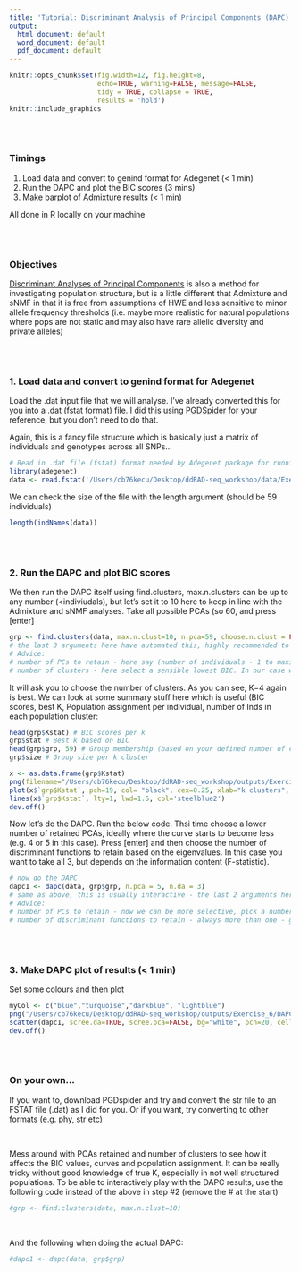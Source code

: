 ```yaml
---
title: 'Tutorial: Discriminant Analysis of Principal Components (DAPC)'
output:
  html_document: default
  word_document: default
  pdf_document: default
---
```



```r
knitr::opts_chunk$set(fig.width=12, fig.height=8, 
                      echo=TRUE, warning=FALSE, message=FALSE,
                      tidy = TRUE, collapse = TRUE,
                      results = 'hold')
knitr::include_graphics
```

\
\

### Timings

  1. Load data and convert to genind format for Adegenet (< 1 min)
  2. Run the DAPC and plot the BIC scores (3 mins)
  3. Make barplot of Admixture results (< 1 min)

All done in R locally on your machine
  
\
\

### Objectives

[Discriminant Analyses of Principal Components](https://adegenet.r-forge.r-project.org/files/tutorial-dapc.pdf) is also a method for investigating population structure, but is a little different that Admixture and sNMF in that it is free from assumptions of HWE and less sensitive to minor allele frequency thresholds (i.e. maybe more realistic for natural populations where pops are not static and may also have rare allelic diversity and private alleles)

\
\

### 1. Load data and convert to genind format for Adegenet
Load the .dat input file that we will analyse. I've already converted this for you into a .dat (fstat format) file. I did this using [PGDSpider](http://www.cmpg.unibe.ch/software/PGDSpider/) for your reference, but you don't need to do that.

Again, this is a fancy file structure which is basically just a matrix of individuals and genotypes across all SNPs...

```r
# Read in .dat file (fstat) format needed by Adegenet package for running DAPC
library(adegenet)
data <- read.fstat('/Users/cb76kecu/Desktop/ddRAD-seq_workshop/data/Exercises_4-8/DAPC/Lflav.dat')
```

We can check the size of the file with the length argument (should be 59 individuals)
```r
length(indNames(data))
```

\
\

### 2. Run the DAPC and plot BIC scores
We then run the DAPC itself using find.clusters, max.n.clusters can be up to any number (<indiviudals), but let's set it to 10 here to keep in line with the Admixture and sNMF analyses. Take all possible PCAs (so 60, and press [enter]
```r
grp <- find.clusters(data, max.n.clust=10, n.pca=59, choose.n.clust = FALSE, criterion = "min") 
# the last 3 arguments here have automated this, highly recommended to remove these and do it interactively in R by looking at the resulting plots
# Advice:
# number of PCs to retain - here say (number of individuals - 1 to maximise the information initially)
# number of clusters - here select a sensible lowest BIC. In our case we automatically select 4 (min) because the elbow is very clear, in other datasets this my not be the case...
```
It will ask you to choose the number of clusters. As you can see, K=4 again is best. We can look at some summary stuff here which is useful (BIC scores, best K, Population assignment per individual, number of Inds in each population cluster:
```r
head(grp$Kstat) # BIC scores per k
grp$stat # Best k based on BIC
head(grp$grp, 59) # Group membership (based on your defined number of clusters)
grp$size # Group size per k cluster

x <- as.data.frame(grp$Kstat)
png(filename="/Users/cb76kecu/Desktop/ddRAD-seq_workshop/outputs/Exercise_6/DAPC_Results_BIC_scores.png", type="quartz", height=8, width=8, units="in", res=300)
plot(x$`grp$Kstat`, pch=19, col= "black", cex=0.25, xlab="k clusters", ylab="Bayesian Information Criterion", main = "BIC across k")
lines(x$`grp$Kstat`, lty=1, lwd=1.5, col='steelblue2')
dev.off()
```


Now let's do the DAPC. Run the below code. Thsi time choose a lower number of retained PCAs, ideally where the curve starts to become less (e.g. 4 or 5 in this case). Press [enter] and then choose the number of discriminant functions to retain based on the eigenvalues. In this case you want to take all 3, but depends on the information content (F-statistic).

```r
# now do the DAPC
dapc1 <- dapc(data, grp$grp, n.pca = 5, n.da = 3)
# same as above, this is usually interactive - the last 2 arguments here have automated this, highly recommended to remove these and do it interactively in R by looking at the resulting plots
# Advice:
# number of PCs to retain - now we can be more selective, pick a number where the initial curve of the plot starts to slow (in our case 4 or 5)
# number of discriminant functions to retain - always more than one - general rule is to take anything which is quite a lot higher than 0, so in this case say 3. If our eigenvalues here showed two big bars and then a very small one we would take 2. More details on how to interpret and select are found here: https://adegenet.r-forge.r-project.org/files/tutorial-dapc.pdf

```

\
\

### 3. Make DAPC plot of results (< 1 min)

Set some colours and then plot
```r
myCol <- c("blue","turquoise","darkblue", "lightblue")
png("/Users/cb76kecu/Desktop/ddRAD-seq_workshop/outputs/Exercise_6/DAPC_Lflavomaculatus.png",width=500,height=500)
scatter(dapc1, scree.da=TRUE, scree.pca=FALSE, bg="white", pch=20, cell=0, cstar=0, col=myCol, solid=1, cex=1.5, clab=0, leg=FALSE, txt.leg=paste("Cluster",1:4))
dev.off()
```

\
\


### On your own...

If you want to, download PGDspider and try and convert the str file to an FSTAT file (.dat) as I did for you. Or if you want, try converting to other formats (e.g. phy, str etc)

\

Mess around with PCAs retained and number of clusters to see how it affects the BIC values, curves and population assignment. It can be really tricky without good knowledge of true K, especially in not well structured populations. 
To be able to interactively play with the DAPC results, use the following code instead of the above in step #2 (remove the # at the start)

```r
#grp <- find.clusters(data, max.n.clust=10) 
```

\

And the following when doing the actual DAPC:
```r
#dapc1 <- dapc(data, grp$grp)
```
